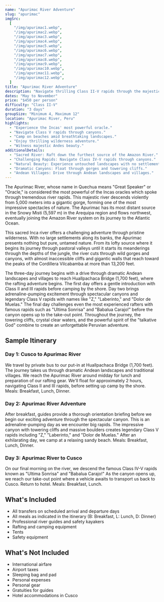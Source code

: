 ```yaml
---
name: "Apurimac River Adventure"
slug: "apurimac"
imgSrc:
  [
    "/img/apurimac1.webp",
    "/img/apurimac2.webp",
    "/img/apurimac3.webp",
    "/img/apurimac4.webp",
    "/img/apurimac5.webp",
    "/img/apurimac6.webp",
    "/img/apurimac7.webp",
    "/img/apurimac8.webp",
    "/img/apurimac9.webp",
    "/img/apurimac10.webp",
    "/img/apurimac11.webp",
    "/img/apurimac12.webp",
  ]
title: "Apurimac River Adventure"
description: "Navigate thrilling Class II-V rapids through the majestic Apurimac Canyon on this 3-day adventure."
dates: "May to November"
price: "$450 per person"
difficulty: "Class II-V"
duration: "3 days"
groupSize: "Minimum 4, Maximum 12"
location: "Apurimac River, Peru"
highlights:
  - "Experience the Incas' most powerful oracle."
  - "Navigate Class V rapids through canyons."
  - "Camp on beaches amid breathtaking landscapes."
  - "Enjoy thrilling wilderness adventure."
  - "Witness majestic Andes beauty."
additionalDetails:
  - "Sacred River: Raft down the furthest source of the Amazon River."
  - "Challenging Rapids: Navigate Class IV-V rapids through canyons."
  - "Natural Beauty: Experience untouched landscapes with no settlements along the banks."
  - "Dramatic Canyons: Float through gorges and towering cliffs."
  - "Andean Villages: Drive through Andean landscapes and villages."
---
```


The Apurimac River, whose name in Quechua means "Great Speaker" or "Oracle," is considered the most powerful of the Incas oracles which spoke through tremendous river rapids. This majestic river descends violently from 5,000 meters into a gigantic gorge, forming one of the most impressive spectacles of nature. The Apurimac has its most distant source in the Snowy Misti (5,597 m) in the Arequipa region and flows northwest, eventually joining the Amazon River system on its journey to the Atlantic Ocean.

This sacred Inca river offers a challenging adventure through pristine wilderness. With no large settlements along its banks, the Apurimac presents nothing but pure, untamed nature. From its lofty source where it begins its journey through pastoral valleys until it starts its meanderings through the depths of the jungle, the river cuts through wild gorges and canyons, with almost inaccessible cliffs and gigantic walls that reach toward the peaks of the Cordillera Vilcabamba at more than 13,200 feet.

The three-day journey begins with a drive through dramatic Andean landscapes and villages to reach Huallpachaca Bridge (1,700 feet), where the rafting adventure begins. The first day offers a gentle introduction with Class II and III rapids before camping by the shore. Day two brings adrenaline-pumping excitement through spectacular canyons and legendary Class V rapids with names like "Z," "Laberinto," and "Dolor de Muelas." The final day challenges even the most experienced rafters with famous rapids such as "Ultima Sonrisa" and "Babalua Carajo!" before the canyon opens up to the take-out point. Throughout the journey, the towering cliffs, crystal clear waters, and the powerful spirit of the "talkative God" combine to create an unforgettable Peruvian adventure.

## Sample Itinerary

### Day 1: Cusco to Apurimac River

We travel by private bus to our put-in at Huallpachaca Bridge (1,700 feet). The journey takes us through dramatic Andean landscapes and traditional villages. We reach the Apurimac River around midday for lunch and preparation of our rafting gear. We'll float for approximately 2 hours, navigating Class II and III rapids, before setting up camp by the shore. Meals: Breakfast, Lunch, Dinner.

### Day 2: Apurimac River Adventure

After breakfast, guides provide a thorough orientation briefing before we begin our exciting adventure through the spectacular canyon. This is an adrenaline-pumping day as we encounter big rapids. The impressive canyon with towering cliffs and massive boulders creates legendary Class V rapids including "Z," "Laberinto," and "Dolor de Muelas." After an exhilarating day, we camp at a relaxing sandy beach. Meals: Breakfast, Lunch, Dinner.

### Day 3: Apurimac River to Cusco

On our final morning on the river, we descend the famous Class IV-V rapids known as "Ultima Sonrisa" and "Babalua Carajo!" As the canyon opens up, we reach our take-out point where a vehicle awaits to transport us back to Cusco. Return to hotel. Meals: Breakfast, Lunch.

## What's Included

- All transfers on scheduled arrival and departure days
- All meals as indicated in the itinerary (B: Breakfast, L: Lunch, D: Dinner)
- Professional river guides and safety kayakers
- Rafting and camping equipment
- Tents
- Safety equipment

## What's Not Included

- International airfare
- Airport taxes
- Sleeping bag and pad
- Personal expenses
- Personal gear
- Gratuities for guides
- Hotel accommodations in Cusco
